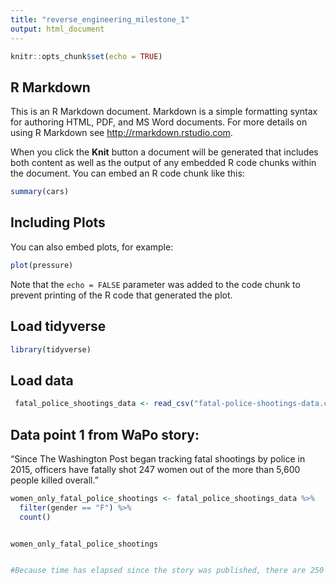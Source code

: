 ```yaml
---
title: "reverse_engineering_milestone_1"
output: html_document
---
```


```r
knitr::opts_chunk$set(echo = TRUE)
```

## R Markdown

This is an R Markdown document. Markdown is a simple formatting syntax for authoring HTML, PDF, and MS Word documents. For more details on using R Markdown see <http://rmarkdown.rstudio.com>.

When you click the **Knit** button a document will be generated that includes both content as well as the output of any embedded R code chunks within the document. You can embed an R code chunk like this:

```r
summary(cars)
```

## Including Plots

You can also embed plots, for example:

```r
plot(pressure)
```

Note that the `echo = FALSE` parameter was added to the code chunk to prevent printing of the R code that generated the plot.

## Load tidyverse

```r

library(tidyverse)

```

## Load data

```r

 fatal_police_shootings_data <- read_csv("fatal-police-shootings-data.csv")

```



## Data point 1 from WaPo story: 

“Since The Washington Post began tracking fatal shootings by police in 2015, officers have fatally shot 247 women out of the more than 5,600 people killed overall.”


```r

women_only_fatal_police_shootings <- fatal_police_shootings_data %>%
  filter(gender == "F") %>%
  count()


women_only_fatal_police_shootings


#Because time has elapsed since the story was published, there are 250 rows of femaile deaths out of 5680 total deaths from fatal police shootings.
```

































